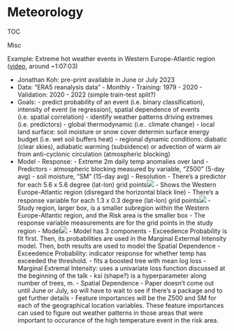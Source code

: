 # Meteorology


TOC

Misc

Example: Extreme hot weather events in Western Europe-Atlantic region ([video](https://www.youtube.com/watch?v=Mpzqz4y1oYY), around ~1:07:03)

-   Jonathan Koh: pre-print available in June or July 2023
-   Data: "ERA5 reanalysis data"
		-   Monthly
		-   Training: 1979 - 2020
		-   Validation: 2020 - 2022 (simple train-test split?)
-   Goals:
		-   predict probability of an event (i.e. binary classification), intensity of event (ie regression), spatial dependence of events (i.e. spatial correlation)
		-   identify weather patterns driving extremes (i.e. predictors)
		-   global thermodynamic (i.e.. climate change)
		-   local land surface: soil moisture or snow cover determin surface energy budget (i.e. wet soil buffers heat)
		-   regional dynamic conditions: diabatic (clear skies), adiabatic warming (subsidence) or advection of warm air from anti-cyclonic circulation (atmospheric blocking)
-   Model
		-   Response:
		-   Extreme 2m daily temp anomalies over land
		-   Predictors
		-   atmospheric blocking measured by variable, "Z500" (5-day avg)
		-   soil moisture, "SM" (15-day avg)
		-   Resolution
		-   There's a predictor for each 5.6 x 5.6 degree (lat-lon) grid points![](./_resources/Meteorology.resources/Screenshot-(1399).png)
				-   Shows the Western Europe-Atlantic region (disregard the horizontal black line)
		-   There's a response variable for each 1.3 x 0.3 degree (lat-lon) grid points![](./_resources/Meteorology.resources/Screenshot-(1398).png)
				-   Study region, larger box, is a smaller subregion within the Western Europe-Atlantic region, and the Risk area is the smaller box
				-   The response variable measurements are for the grid points in the study region
		-   Model![](./_resources/Meteorology.resources/Screenshot-(1400).png)
		-   Model has 3 components
				-   Exceedence Probability is fit first. Then, its probabilities are used in the Marginal Extermal Intensity model. Then, both results are used to model the Spatial Dependence
				-   Exceedence Probability: indicator response for whether temp has exceeded the threshold.
				-   fits a boosted tree with mean log loss
				-   Marginal Extremal Intensity: uses a univariate loss function discussed at the beginning of the talk
				-   ksi (shape?) is a hyperparameter along number of trees, m.
				-   Spatial Dependence
				-   Paper doesn't come out until June or July, so will have to wait to see if there's a package and to get further details
		-   Feature importances will be the Z500 and SM for each of the geographical location variables. These feature importances can used to figure out weather patterns in those areas that were important to occurance of the high temperature event in the risk area.

